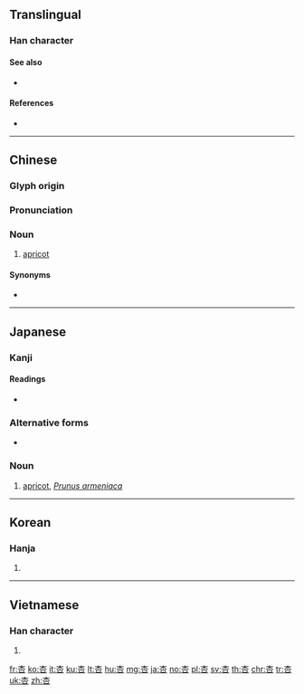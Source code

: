 {{also|呆}}
==Translingual==

===Han character===
{{Han char|rn=75|rad=木|as=03|sn=7|four=40609|canj=DR|ids=⿱木口}}

====See also====
* {{l|mul|呆}} <!-- same components, opposite order -->

====References====
* {{Han ref|kx=0511.140|dkj=14461|dj=0896.020|hdz=21160.040|uh=674F|ud=26447|bh=A7F6|bd=42998}}

----

==Chinese==
{{zh-forms}}

===Glyph origin===
{{Han etym}}

===Pronunciation===
{{zh-pron
|m=xìng
|c=hang6
|mc=y
|oc=y
|ma=
|cat=n
}}

===Noun===
{{zh-noun}}

# [[apricot]]

====Synonyms====
* {{zh-l|杏子}}

{{zh-cat|Fruits}}

----

==Japanese==
{{wikispecies|Prunus armeniaca}}

===Kanji===
{{ja-kanji|grade=|rs=木03}}

====Readings====
* {{ja-readings|goon=[[ぎょう]] (gyō)|kanon=[[こう]] (kō)|toon=[[あん]] (an)|kun=[[あんず]] (anzu)}}

===Alternative forms===
{{ja-kanjitab|あんず|yomi=k}}
* {{l|ja|杏子}}

===Noun===
{{ja-noun|あんず|アンズ}}

# [[apricot]], ''[[Prunus armeniaca]]''

----

==Korean==

===Hanja===
{{ko-hanja|hangeul=행|eumhun=|rv=haeng|mr=haeng|y=hayng}}

# {{defn|lang=ko|sort=木03}}

----

==Vietnamese==

===Han character===
{{vi-hantu|[[hạnh]]|rs=木03}}

# {{defn|lang=vi|sort=木03}}

[[fr:杏]]
[[ko:杏]]
[[it:杏]]
[[ku:杏]]
[[lt:杏]]
[[hu:杏]]
[[mg:杏]]
[[ja:杏]]
[[no:杏]]
[[pl:杏]]
[[sv:杏]]
[[th:杏]]
[[chr:杏]]
[[tr:杏]]
[[uk:杏]]
[[zh:杏]]
